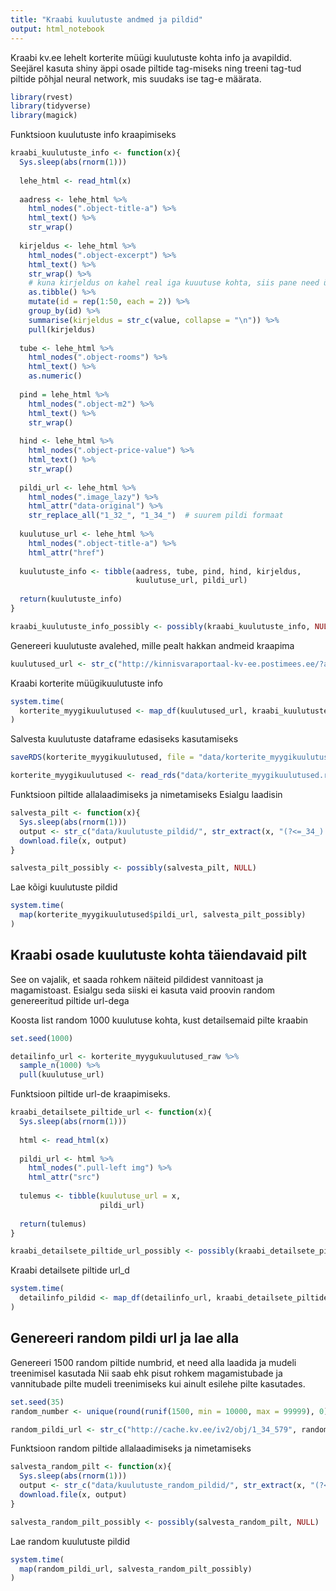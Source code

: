 ```yaml
---
title: "Kraabi kuulutuste andmed ja pildid"
output: html_notebook
---
```


Kraabi kv.ee lehelt korterite müügi kuulutuste kohta info ja avapildid.
Seejärel kasuta shiny äppi osade piltide tag-miseks ning treeni tag-tud piltide põhjal neural network, mis suudaks ise tag-e määrata.
 

```r
library(rvest)
library(tidyverse)
library(magick)

```

Funktsioon kuulutuste info kraapimiseks
```r
kraabi_kuulutuste_info <- function(x){
  Sys.sleep(abs(rnorm(1)))
  
  lehe_html <- read_html(x)
  
  aadress <- lehe_html %>% 
    html_nodes(".object-title-a") %>% 
    html_text() %>% 
    str_wrap()
  
  kirjeldus <- lehe_html %>% 
    html_nodes(".object-excerpt") %>% 
    html_text() %>% 
    str_wrap() %>% 
    # kuna kirjeldus on kahel real iga kuuutuse kohta, siis pane need ühele reale kokku
    as.tibble() %>% 
    mutate(id = rep(1:50, each = 2)) %>% 
    group_by(id) %>% 
    summarise(kirjeldus = str_c(value, collapse = "\n")) %>% 
    pull(kirjeldus)
  
  tube <- lehe_html %>% 
    html_nodes(".object-rooms") %>% 
    html_text() %>% 
    as.numeric()
  
  pind = lehe_html %>% 
    html_nodes(".object-m2") %>% 
    html_text() %>% 
    str_wrap()
  
  hind <- lehe_html %>% 
    html_nodes(".object-price-value") %>% 
    html_text() %>% 
    str_wrap()
  
  pildi_url <- lehe_html %>% 
    html_nodes(".image_lazy") %>% 
    html_attr("data-original") %>% 
    str_replace_all("1_32_", "1_34_")  # suurem pildi formaat
  
  kuulutuse_url <- lehe_html %>% 
    html_nodes(".object-title-a") %>% 
    html_attr("href")
  
  kuulutuste_info <- tibble(aadress, tube, pind, hind, kirjeldus, 
                            kuulutuse_url, pildi_url)
  
  return(kuulutuste_info)
}

kraabi_kuulutuste_info_possibly <- possibly(kraabi_kuulutuste_info, NULL)
```

Genereeri kuulutuste avalehed, mille pealt hakkan andmeid kraapima
```r
kuulutused_url <- str_c("http://kinnisvaraportaal-kv-ee.postimees.ee/?act=search.simple&page=", 1:238, "&orderby=ob&deal_type=1&dt_select=1&search_type=old&keyword")
```

Kraabi korterite müügikuulutuste info
```r
system.time(
  korterite_myygikuulutused <- map_df(kuulutused_url, kraabi_kuulutuste_info_possibly)
)
```

Salvesta kuulutuste dataframe edasiseks kasutamiseks
```r
saveRDS(korterite_myygikuulutused, file = "data/korterite_myygikuulutused.rds")
```

```r
korterite_myygikuulutused <- read_rds("data/korterite_myygikuulutused.rds")
```



Funktsioon piltide allalaadimiseks ja nimetamiseks
Esialgu laadisin
```r
salvesta_pilt <- function(x){
  Sys.sleep(abs(rnorm(1)))
  output <- str_c("data/kuulutuste_pildid/", str_extract(x, "(?<=_34_).*"))
  download.file(x, output)
}

salvesta_pilt_possibly <- possibly(salvesta_pilt, NULL)
```


Lae kõigi kuulutuste pildid
```r
system.time(
  map(korterite_myygikuulutused$pildi_url, salvesta_pilt_possibly)
)
```




## Kraabi osade kuulutuste kohta täiendavaid pilt

See on vajalik, et saada rohkem näiteid pildidest vannitoast ja magamistoast.
Esialgu seda siiski ei kasuta vaid proovin random genereeritud piltide url-dega

Koosta list random 1000 kuulutuse kohta, kust detailsemaid pilte kraabin
```r
set.seed(1000)

detailinfo_url <- korterite_myygukuulutused_raw %>% 
  sample_n(1000) %>% 
  pull(kuulutuse_url)
```

Funktsioon piltide url-de kraapimiseks.
```r
kraabi_detailsete_piltide_url <- function(x){
  Sys.sleep(abs(rnorm(1)))
  
  html <- read_html(x)
  
  pildi_url <- html %>% 
    html_nodes(".pull-left img") %>% 
    html_attr("src")
  
  tulemus <- tibble(kuulutuse_url = x,
                    pildi_url)
  
  return(tulemus)
}

kraabi_detailsete_piltide_url_possibly <- possibly(kraabi_detailsete_piltide_url, NULL)
```


Kraabi detailsete piltide url_d
```r
system.time(
  detailinfo_pildid <- map_df(detailinfo_url, kraabi_detailsete_piltide_url_possibly)
)
```


## Genereeri random pildi url ja lae alla

Genereeri 1500 random piltide numbrid, et need alla laadida ja mudeli treenimisel kasutada
Nii saab ehk pisut rohkem magamistubade ja vannitubade pilte mudeli treenimiseks kui ainult esilehe pilte kasutades.
```r
set.seed(35)
random_number <- unique(round(runif(1500, min = 10000, max = 99999), 0))

random_pildi_url <- str_c("http://cache.kv.ee/iv2/obj/1_34_579", random_number, ".jpg")
```

Funktsioon random piltide allalaadimiseks ja nimetamiseks
```r
salvesta_random_pilt <- function(x){
  Sys.sleep(abs(rnorm(1)))
  output <- str_c("data/kuulutuste_random_pildid/", str_extract(x, "(?<=_34_).*"))
  download.file(x, output)
}

salvesta_random_pilt_possibly <- possibly(salvesta_random_pilt, NULL)
```


Lae random kuulutuste pildid
```r
system.time(
  map(random_pildi_url, salvesta_random_pilt_possibly)
)
```